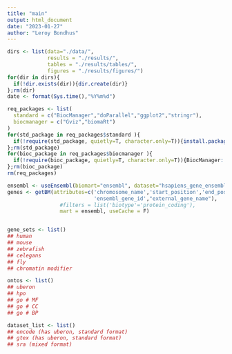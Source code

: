 ```yaml
---
title: "main"
output: html_document
date: "2023-01-27"
author: "Leroy Bondhus"
---
```


```r
dirs <- list(data="./data/",
             results = "./results/",
             tables = "./results/tables/",
             figures = "./results/figures/")
for(dir in dirs){
  if(!dir.exists(dir)){dir.create(dir)}
};rm(dir)
date <- format(Sys.time(),"%Y%m%d")
```

```r
req_packages <- list(
  standard = c("BiocManager","doParallel","ggplot2","stringr"),
  biocmanager = c("Gviz","biomaRt")
)
for(std_package in req_packages$standard ){
  if(!require(std_package, quietly=T, character.only=T)){install.packages(std_package)}
};rm(std_package)
for(bioc_package in req_packages$biocmanager ){
  if(!require(bioc_package, quietly=T, character.only=T)){BiocManager::install(bioc_package)}
};rm(bioc_package)
rm(req_packages)
```

```r
ensembl <- useEnsembl(biomart="ensembl", dataset="hsapiens_gene_ensembl")
genes <- getBM(attributes=c('chromosome_name','start_position','end_position','strand',
                            'ensembl_gene_id',"external_gene_name"),
                 #filters = list('biotype'='protein_coding'),
                 mart = ensembl, useCache = F)


gene_sets <- list()
## human
## mouse
## zebrafish
## celegans
## fly 
## chromatin modifier


```


```r
ontos <- list()
## uberon
## hpo
## go # MF
## go # CC
## go # BP

```


```r

dataset_list <- list()
## encode (has uberon, standard format)
## gtex (has uberon, standard format)
## sra (mixed format)


```

